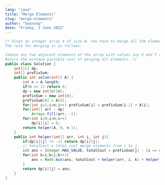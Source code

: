 ```yaml
---
lang: "java"
title: "Merge Elements"
slug: "merge-elements"
author: "Swaroop"
date: "Friday, 3 June 2022"
---
```

```java
/* Given an integer array A of size N. You have to merge all the elements of the array into one with the minimum possible cost.
The rule for merging is as follows:

Choose any two adjacent elements of the array with values say X and Y and merge them into a single element with value (X + Y) paying a total cost of (X + Y).
Return the minimum possible cost of merging all elements. */
public class Solution {
    int[][] dp;
    int[] prefixSum;
    public int solve(int[] A) {
        int n = A.length;
        if(n <= 1) return 0;
        dp = new int[n][n];
        prefixSum = new int[n];
        prefixSum[0] = A[0];
        for(int i=1;i<n;i++) prefixSum[i] = prefixSum[i-1] + A[i];
        for(int[] arr : dp)
            Arrays.fill(arr, -1);
        for(int i=0;i<n;i++)
            dp[i][i] = 0;
        return helper(A, 0, n-1);
    }
    public int helper(int[] arr, int i, int j){
        if(dp[i][j] != -1) return dp[i][j];
        // totalCost = total cost merge elements from i to j
        int ans = Integer.MAX_VALUE, totalCost = prefixSum[j] - (i == 0 ? 0 : prefixSum[i-1]);
        for(int k=i;k<j;k++){
            ans = Math.min(ans, totalCost + helper(arr, i, k) + helper(arr, k+1, j));
        }
        return dp[i][j] = ans;
    }
}
```